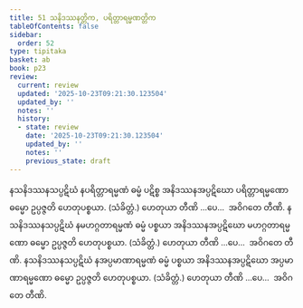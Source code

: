 ```yaml
---
title: 51 သနိဒဿနတ္တိက, ပရိတ္တာရမ္မဏတ္တိက
tableOfContents: false
sidebar:
  order: 52
type: tipitaka
basket: ab
book: p23
review:
  current: review
  updated: '2025-10-23T09:21:30.123504'
  updated_by: ''
  notes: ''
  history:
  - state: review
    date: '2025-10-23T09:21:30.123504'
    updated_by: ''
    notes: ''
    previous_state: draft
---
```



<ReviewStatus review={frontmatter.review} showDetails={true} />

<HypothesisAnnotation frontmatter={frontmatter} />

<DynamicBreadcrumb />

<Division number="60" book="p23" e="ch" v="40" p="421">

<Paragraph number="189" book="p23">
နသနိဒဿနသပ္ပဋိဃံ နပရိတ္တာရမ္မဏံ ဓမ္မံ ပဋိစ္စ အနိဒဿနအပ္ပဋိဃော ပရိတ္တာရမ္မဏော ဓမ္မော ဥပ္ပဇ္ဇတိ ဟေတုပစ္စယာ. (သံခိတ္တံ.) ဟေတုယာ တီဏိ …ပေ…  အဝိဂတေ တီဏိ.
</Paragraph>

<Paragraph number="190" book="p23">
နသနိဒဿနသပ္ပဋိဃံ နမဟဂ္ဂတာရမ္မဏံ ဓမ္မံ ပစ္စယာ အနိဒဿနအပ္ပဋိဃော မဟဂ္ဂတာရမ္မဏော ဓမ္မော ဥပ္ပဇ္ဇတိ ဟေတုပစ္စယာ. (သံခိတ္တံ.) ဟေတုယာ တီဏိ …ပေ…  အဝိဂတေ တီဏိ.
</Paragraph>

<Paragraph number="191" book="p23">
နသနိဒဿနသပ္ပဋိဃံ နအပ္ပမာဏာရမ္မဏံ ဓမ္မံ ပစ္စယာ အနိဒဿနအပ္ပဋိဃော အပ္ပမာဏာရမ္မဏော ဓမ္မော ဥပ္ပဇ္ဇတိ ဟေတုပစ္စယာ. (သံခိတ္တံ.) ဟေတုယာ တီဏိ …ပေ…  အဝိဂတေ တီဏိ.
</Paragraph>
</Division>